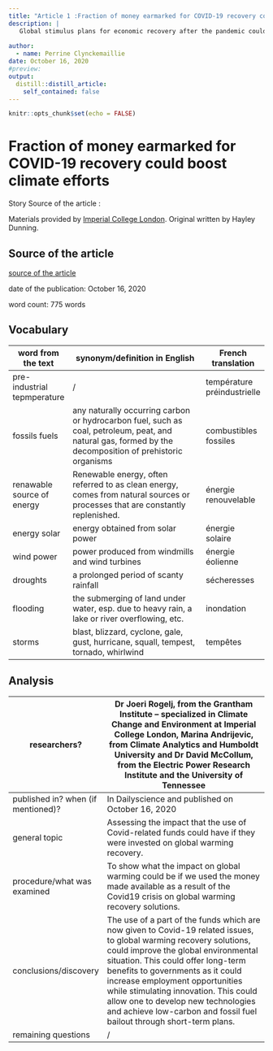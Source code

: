 ```yaml
---
title: "Article 1 :Fraction of money earmarked for COVID-19 recovery could boost climate efforts"
description: |
   Global stimulus plans for economic recovery after the pandemic could easily cover climate-friendly policies, suggests a new study.
   
author:
  - name: Perrine Clynckemaillie
date: October 16, 2020
#preview: 
output:
  distill::distill_article:
    self_contained: false
---
```


```r
knitr::opts_chunk$set(echo = FALSE)
```

# Fraction of money earmarked for COVID-19 recovery could boost climate efforts
  
  
Story Source of the article : 
  
Materials provided by [Imperial College London](https://www.imperial.ac.uk/). Original written by Hayley Dunning.

## Source of the article
[source of the article](https://www.sciencedaily.com/releases/2020/10/201015173135.htm)
  
date of the publication: October 16, 2020
  
word count: 775 words  

## Vocabulary

| word from the text          | synonym/definition in English                                                                                                                              | French translation          |
|-----------------------------|------------------------------------------------------------------------------------------------------------------------------------------------------------|-----------------------------|
| pre-industrial tepmperature | /                                                                                                                                                          | température préindustrielle |
| fossils fuels               | any naturally occurring carbon or hydrocarbon fuel,  such as coal, petroleum, peat, and natural gas,  formed by the decomposition of prehistoric organisms | combustibles fossiles       |
| renawable source of energy  | Renewable energy, often referred to as clean energy,  comes from natural sources or processes that are constantly replenished.                             | énergie renouvelable        |
| energy solar                | energy obtained from solar power                                                                                                                           | énergie solaire             |
| wind power                  | power produced from windmills and wind turbines                                                                                                            | énergie éolienne            |
| droughts                    | a prolonged period of scanty rainfall                                                                                                                      | sécheresses                 |
| flooding                    | the submerging of land under water, esp. due to heavy rain,  a lake or river overflowing, etc.                                                             | inondation                  |
| storms                      | blast, blizzard, cyclone, gale, gust, hurricane,  squall, tempest, tornado, whirlwind                                                                      | tempêtes                    |


## Analysis 

| researchers?                       | Dr Joeri Rogelj, from the Grantham Institute --  specialized in Climate Change and Environment at Imperial College London, Marina Andrijevic, from Climate Analytics and Humboldt University and Dr David McCollum, from the Electric Power Research Institute and the University of Tennessee                                                                                                                                   |
|------------------------------------|----------------------------------------------------------------------------------------------------------------------------------------------------------------------------------------------------------------------------------------------------------------------------------------------------------------------------------------------------------------------------------------------------------------------------------|
| published in? when (if mentioned)? | In Dailyscience and published on October 16, 2020                                                                                                                                                                                                                                                                                                                                                                                |
| general topic                      | Assessing the impact that the use of Covid-related funds could have if they were invested on global warming recovery.                                                                                                                                                                                                                                                                                                            |
| procedure/what was examined        | To show what the impact on global warming could be if we used the money made available as a result of the Covid19 crisis on global warming recovery solutions.                                                                                                                                                                                                                                                                   |
| conclusions/discovery              | The use of a part of the funds which are now given to Covid-19 related issues, to global warming recovery solutions, could improve the global environmental situation.  This could offer long-term benefits to governments as it could increase employment opportunities while stimulating innovation. This could allow one to develop new technologies and achieve low-carbon and fossil fuel bailout through short-term plans. |
| remaining questions                | /                                                                                                                                                                                                                                                                                                                                                                                                                                | 

